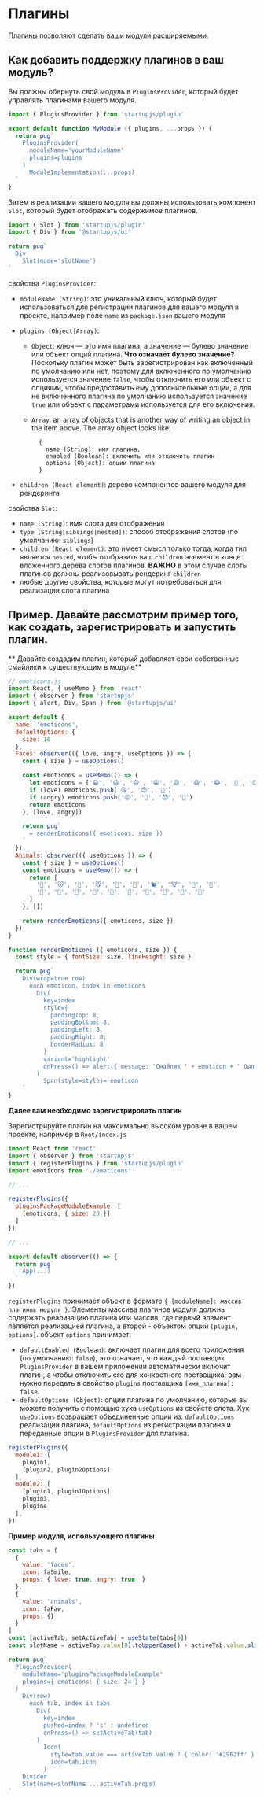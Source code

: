 
# Плагины

Плагины позволяют сделать ваши модули расширяемыми.

## Как добавить поддержку плагинов в ваш модуль?

Вы должны обернуть свой модуль в `PluginsProvider`, который будет управлять плагинами вашего модуля.

```js
import { PluginsProvider } from 'startupjs/plugin'

export default function MyModule ({ plugins, ...props }) {
  return pug`
    PluginsProvider(
      moduleName='yourModuleName'
      plugins=plugins
    )
      ModuleImplementation(...props)
  `
}
```

Затем в реализации вашего модуля вы должны использовать компонент `Slot`, который будет отображать содержимое плагинов.

```js
import { Slot } from 'startupjs/plugin'
import { Div } from '@startupjs/ui'

return pug`
  Div
    Slot(name='slotName')
`
```

свойства `PluginsProvider`:

  - `moduleName (String)`: это уникальный ключ, который будет использоваться для регистрации плагинов для вашего модуля в проекте, например поле `name` из `package.json` вашего модуля

  - `plugins (Object|Array)`:

    - `Object`: ключ — это имя плагина, а значение — булево значение или объект опций плагина. **Что означает булево значение?** Поскольку плагин может быть зарегистрирован как включенный по умолчанию или нет, поэтому для включенного по умолчанию используется значение `false`, чтобы отключить его или объект с опциями, чтобы предоставить ему дополнительные опции, а для не включенного плагина по умолчанию используется значение `true` или объект с параметрами используется для его включения.
    - `Array`: an array of objects that is another way of writing an object in the item above. The array object looks like:

        ```
          {
            name (String): имя плагина,
            enabled (Boolean): включить или отключить плагин
            options (Object): опции плагина
          }
        ```

  - `children (React element)`: дерево компонентов вашего модуля для рендеринга

свойства `Slot`:

  - `name (String)`: имя слота для отображения
  - `type (String[siblings|nested])`: способ отображения слотов (по умолчанию: `siblings`)
  - `children (React element)`: это имеет смысл только тогда, когда тип является `nested`, чтобы отобразить ваш `children` элемент в конце вложенного дерева слотов плагинов. **ВАЖНО** в этом случае слоты плагинов должны реализовывать рендеринг `children`
  - любые другие свойства, которые могут потребоваться для реализации слота плагина

## Пример. Давайте рассмотрим пример того, как создать, зарегистрировать и запустить плагин.

** Давайте создадим плагин, который добавляет свои собственные смайлики к существующим в модуле**

```js
// emoticons.js
import React, { useMemo } from 'react'
import { observer } from 'startupjs'
import { alert, Div, Span } from '@startupjs/ui'

export default {
  name: 'emoticons',
  defaultOptions: {
    size: 16
  },
  Faces: observer(({ love, angry, useOptions }) => {
    const { size } = useOptions()

    const emoticons = useMemo(() => {
      let emoticons = ['😀', '😃', '😄', '😁', '😅', '😆', '😂', '🤣', '😉', '😊']
      if (love) emoticons.push('😘', '😍', '🥰')
      if (angry) emoticons.push('😡', '🤬', '😈', '👿')
      return emoticons
    }, [love, angry])

    return pug`
      = renderEmoticons({ emoticons, size })
    `
  }),
  Animals: observer(({ useOptions }) => {
    const { size } = useOptions()
    const emoticons = useMemo(() => {
      return [
        '🐰', '🐱', '🦊', '🐭', '🐶', '🐒', '🐿', '🐮', '🐻', '🐼',
        '🦁', '🐺', '🐷', '🦧', '🦥', '🐅', '🦓', '🦘', '🐖', '🐩'
      ]
    }, [])

    return renderEmoticons({ emoticons, size })
  })
}

function renderEmoticons ({ emoticons, size }) {
  const style = { fontSize: size, lineHeight: size }

  return pug`
    Div(wrap=true row)
      each emoticon, index in emoticons
        Div(
          key=index
          style={
            paddingTop: 8,
            paddingBottom: 8,
            paddingLeft: 8,
            paddingRight: 8,
            borderRadius: 8
          }
          variant='highlight'
          onPress=() => alert({ message: 'Смайлик ' + emoticon + ' был нажат' })
        )
          Span(style=style)= emoticon
    `
}
```

**Далее вам необходимо зарегистрировать плагин**

Зарегистрируйте плагин на максимально высоком уровне в вашем проекте, например в `Root/index.js`

```js
import React from 'react'
import { observer } from 'startupjs'
import { registerPlugins } from 'startupjs/plugin'
import emoticons from './emoticons'

// ...

registerPlugins({
  pluginsPackageModuleExample: [
    [emoticons, { size: 20 }]
  ]
})

// ...

export default observer(() => {
  return pug`
    App(...)
  `
})
```

`registerPlugins` принимает объект в формате `{ [moduleName]: массив плагинов модуля }`. Элементы массива плагинов модуля должны содержать реализацию плагина или массив, где первый элемент является реализацией плагина, а второй - объектом опций `[plugin, options]`. объект `options` принимает:

- `defaultEnabled (Boolean)`: включает плагин для всего приложения (по умолчанию: `false`), это означает, что каждый поставщик `PluginsProvider` в вашем приложении автоматически включит плагин, а чтобы отключить его для конкретного поставщика, вам нужно передать в свойство `plugins` поставщика `[имя_плагина]: false`.
- `defaultOptions (Object)`: опции плагина по умолчанию, которые вы можете получить с помощью хука `useOptions` из свойств слота. Хук `useOptions` возвращает объединенные опции из: `defaultOptions` реализации плагина, `defaultOptions` из регистрации плагина и переданные опции в `PluginsProvider` для плагина.

```js
registerPlugins({
  module1: [
    plugin1,
    [plugin2, plugin2Options]
  ],
  module2: [
    [plugin1, plugin1Options]
    plugin3,
    plugin4
  ],
})
```

**Пример модуля, использующего плагины**

```jsx example noscroll
const tabs = [
  {
    value: 'faces',
    icon: faSmile,
    props: { love: true, angry: true  }
  },
  {
    value: 'animals',
    icon: faPaw,
    props: {}
  }
]
const [activeTab, setActiveTab] = useState(tabs[0])
const slotName = activeTab.value[0].toUpperCase() + activeTab.value.slice(1)

return pug`
  PluginsProvider(
    moduleName='pluginsPackageModuleExample'
    plugins={ emoticons: { size: 24 } }
  )
    Div(row)
      each tab, index in tabs
        Div(
          key=index
          pushed=index ? 's' : undefined
          onPress=() => setActiveTab(tab)
        )
          Icon(
            style=tab.value === activeTab.value ? { color: '#2962ff' } : undefined
            icon=tab.icon
          )
    Divider
    Slot(name=slotName ...activeTab.props)
`
```
